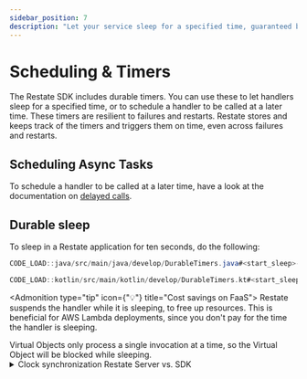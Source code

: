 ```yaml
---
sidebar_position: 7
description: "Let your service sleep for a specified time, guaranteed by Restate."
---
```



# Scheduling & Timers

The Restate SDK includes durable timers.
You can use these to let handlers sleep for a specified time, or to schedule a handler to be called at a later time.
These timers are resilient to failures and restarts.
Restate stores and keeps track of the timers and triggers them on time, even across failures and restarts.

## Scheduling Async Tasks

To schedule a handler to be called at a later time, have a look at the documentation on [delayed calls](/develop/java/service-communication#delayed-calls).

## Durable sleep

To sleep in a Restate application for ten seconds, do the following:

<Tabs groupId="sdk" queryString>
<TabItem value="java" label="Java">

```java
CODE_LOAD::java/src/main/java/develop/DurableTimers.java#<start_sleep>-<end_sleep>
```

</TabItem>
<TabItem value="kotlin" label="Kotlin">

```kotlin
CODE_LOAD::kotlin/src/main/kotlin/develop/DurableTimers.kt#<start_sleep>-<end_sleep>
```

</TabItem>
</Tabs>

<Admonition type="tip" icon={"💡"} title="Cost savings on FaaS">
    Restate suspends the handler while it is sleeping, to free up resources.
    This is beneficial for AWS Lambda deployments, since you don't pay for the time the handler is sleeping.
</Admonition>

<Admonition type="info" title="Sleeping in Virtual Objects">
Virtual Objects only process a single invocation at a time, so the Virtual Object will be blocked while sleeping.
</Admonition>


<details className="grey-details">
    <summary>Clock synchronization Restate Server vs. SDK</summary>

    The Restate SDK calculates the wake-up time based on the delay you specify.
    The Restate Server then uses this calculated time to wake up the handler.
    If the Restate Server and the SDK have different system clocks, the sleep duration might not be accurate.
    So make sure that the system clock of the Restate Server and the SDK have the same timezone and are synchronized.
</details>